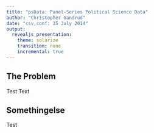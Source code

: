 ```yaml
---
title: "psData: Panel-Series Political Science Data"
author: "Christopher Gandrud"
date: "csv,conf: 15 July 2014"
output:
  revealjs_presentation:
    theme: solarize
    transition: none
    incremental: true
---
```


## The Problem

Test Text

## Somethingelse

Test